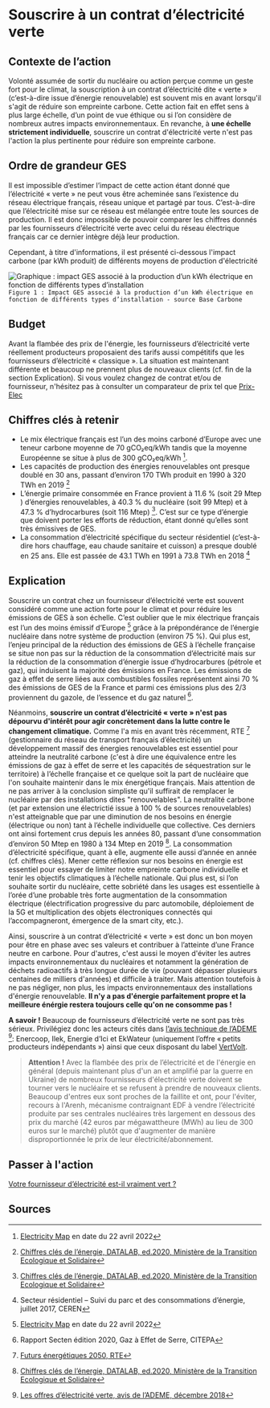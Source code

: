 # Souscrire à un contrat d’électricité verte

## Contexte de l’action

Volonté assumée de sortir du nucléaire ou action perçue comme un geste fort pour le climat, la souscription à un contrat d’électricité dite « verte »
(c’est-à-dire issue d’énergie renouvelable) est souvent mis en avant lorsqu'il s'agit de réduire son empreinte carbone. Cette action fait en effet sens à
plus large échelle, d’un point de vue éthique ou si l’on considère de nombreux autres impacts environnementaux. En revanche, à **une échelle strictement
individuelle**, souscrire un contrat d'électricité verte n'est pas l'action la plus pertinente pour réduire son empreinte carbone.

## Ordre de grandeur GES

Il est impossible d’estimer l’impact de cette action étant donné que l’électricité « verte » ne peut vous être acheminée sans l’existence du réseau électrique
français, réseau unique et partagé par tous. C’est-à-dire que l’électricité mise sur ce réseau est mélangée entre toute les sources de production. Il est donc
impossible de pouvoir comparer les chiffres donnés par les fournisseurs d’électricité verte avec celui du réseau électrique français car ce dernier intègre
déjà leur production.

Cependant, à titre d'informations, il est présenté ci-dessous l'impact carbone (par kWh produit) de différents moyens de production d'électricité

![Graphique : impact GES associé à la production d’un kWh électrique en fonction de différents types d’installation](/images/actions/Impact_GES_production_élec.PNG)
`Figure 1 : Impact GES associé à la production d’un kWh électrique en fonction de différents types d’installation - source Base Carbone`

## Budget

Avant la flambée des prix de l'énergie, les fournisseurs d’électricité verte réellement producteurs proposaient des tarifs aussi compétitifs que les fournisseurs d’électricité « classique ». La situation est maintenant différente et beaucoup ne prennent plus de nouveaux clients (cf. fin de la section Explication). Si vous voulez changez de contrat et/ou de fournisseur, n'hésitez pas à consulter un comparateur de prix tel que [Prix-Elec](https://prix-elec.com/)

## Chiffres clés à retenir

- Le mix électrique français est l’un des moins carboné d’Europe avec une teneur carbone moyenne de 70 gCO₂eq/kWh tandis que la moyenne Européenne se situe
  à plus de 300 gCO₂eq/kWh [^1].
- Les capacités de production des énergies renouvelables ont presque doublé en 30 ans, passant d’environ 170 TWh produit en 1990 à 320 TWh en 2019 [^2]
- L’énergie primaire consommée en France provient à 11.6 % (soit 29 Mtep ) d’énergies renouvelables, à 40.3 % du nucléaire (soit 99 Mtep) et à 47.3 %
  d’hydrocarbures (soit 116 Mtep) [^2]. C’est sur ce type d’énergie que doivent porter les efforts de réduction, étant donné qu’elles sont très émissives de
  GES.
- La consommation d’électricité spécifique du secteur résidentiel (c’est-à-dire hors chauffage, eau chaude sanitaire et cuisson) a presque doublé en 25 ans.
  Elle est passée de 43.1 TWh en 1991 à 73.8 TWh en 2018 [^3]

## Explication

Souscrire un contrat chez un fournisseur d’électricité verte est souvent considéré comme une action forte pour le climat et pour réduire les émissions de
GES à son échelle. C’est oublier que le mix électrique français est l’un des moins émissif d’Europe [^1] grâce à la prépondérance de l’énergie nucléaire
dans notre système de production (environ 75 %). Qui plus est, l’enjeu principal de la réduction des émissions de GES à l’échelle française se situe non
pas sur la réduction de la consommation d’électricité mais sur la réduction de la consommation d’énergie issue d’hydrocarbures (pétrole et gaz), qui
induisent la majorité des émissions en France. Les émissions de gaz à effet de serre liées aux combustibles fossiles représentent ainsi 70 % des émissions
de GES de la France et parmi ces émissions plus des 2/3 proviennent du gazole, de l’essence et du gaz naturel [^4].

Néanmoins, **souscrire un contrat d’électricité « verte » n'est pas dépourvu d'intérêt pour agir concrètement dans la lutte contre le changement climatique.**
Comme l'a mis en avant très récemment, RTE [^5] (gestionnaire du réseau de transport français d’électricité) un développement massif des énergies renouvelables
est essentiel pour atteindre la neutralité carbone (c'est à dire une équivalence entre les émissions de gaz à effet de serre et les capacités de
séquestration sur le territoire) à l’échelle française et ce quelque soit la part de nucléaire que l'on souhaite maintenir dans le mix énergétique français.
Mais attention de ne pas arriver à la conclusion simpliste qu'il suffirait de remplacer le nucléaire par des installations dites "renouvelables". La
neutralité carbone (et par extension une électrictié issue à 100 % de sources renouvelables) n'est atteignable que par une diminution de nos besoins en
énergie (électrique ou non) tant à l’échelle individuelle que collective. Ces derniers ont ainsi fortement crus depuis les années 80, passant d’une
consommation d’environ 50 Mtep en 1980 à 134 Mtep en 2019 [^2]. La consommation d’électricité spécifique, quant à elle, augmente elle aussi d’année en année
(cf. chiffres clés). Mener cette réflexion sur nos besoins en énergie est essentiel pour essayer de limiter notre empreinte carbone individuelle et
tenir les objectifs climatiques à l’échelle nationale. Qui plus est, si l’on souhaite sortir du nucléaire, cette sobriété dans les usages est essentielle à
l’orée d’une probable très forte augmentation de la consommation électrique (électrification progressive du parc automobile, déploiement de la 5G et
multiplication des objets électroniques connectés qui l’accompagneront, émergence de la smart city, etc.).

Ainsi, souscrire à un contrat d’électricité « verte » est donc un bon moyen pour être en phase avec ses valeurs et contribuer à l’atteinte d’une France neutre en carbone. Pour d'autres, c'est aussi le moyen d'éviter les autres impacts environnementaux du nucléaires et notamment la génération de déchets radioactifs à très longue durée de vie (pouvant dépasser plusieurs centaines de milliers d'années) et difficile à traiter. Mais attention toutefois à ne pas négliger, non plus, les impacts environnementaux des installations d'énergie renouvelable. **Il n'y a pas d'énergie parfaitement propre et la meilleure énérgie restera toujours celle qu'on ne consomme pas !**

**A savoir !** Beaucoup de fournisseurs d’électricité verte ne sont pas très sérieux. Privilégiez donc les acteurs cités dans [l’avis technique de l’ADEME](https://presse.ademe.fr/wp-content/uploads/2018/12/Avis-de-lademe_Offres_Vertes_Decembre2018.pdf) [^6]: Enercoop, Ilek, Energie d’Ici et EkWateur (uniquement l’offre « petits producteurs indépendants ») ainsi que ceux disposant du label [VertVolt](https://agirpourlatransition.ademe.fr/particuliers/vertvolt).

> **Attention !** Avec la flambée des prix de l’électricité et de l'énergie en général (depuis maintenant plus d'un an et amplifié par la guerre en Ukraine) de nombreux fournisseurs d'électricité verte doivent se tourner vers le nucléaire et se refusent à prendre de nouveaux clients. Beaucoup d'entres eux sont proches de la faillite et ont, pour l'éviter, recours à l'Arenh, mécanisme contraignant EDF à vendre l’électricité produite par ses centrales nucléaires très largement en dessous des prix du marché (42 euros par mégawattheure (MWh) au lieu de 300 euros sur le marché) plutôt que d'augmenter de manière disproportionnée le prix de leur électricité/abonnement.

## Passer à l'action

[Votre fournisseur d’électricité est-il vraiment vert ?](https://www.guide-electricite-verte.fr/)

## Sources

[^1]: [Electricity Map](https://www.electricitymap.org/map) en date du 22 avril 2022
[^2]: [Chiffres clés de l’énergie, DATALAB, ed.2020, Ministère de la Transition Ecologique et Solidaire](https://www.statistiques.developpement-durable.gouv.fr/sites/default/files/2020-11/datalab_70_chiffres_cles_energie_edition_2020_septembre2020_1.pdf)
[^3]: Secteur résidentiel – Suivi du parc et des consommations d’énergie, juillet 2017, CEREN
[^4]: Rapport Secten édition 2020, Gaz à Effet de Serre, CITEPA
[^5]: [Futurs énergétiques 2050, RTE](https://assets.rte-france.com/prod/public/2021-12/Futurs-Energetiques-2050-principaux-resultats.pdf)
[^6]: [Les offres d’électricité verte, avis de l’ADEME, décembre 2018](https://presse.ademe.fr/wp-content/uploads/2018/12/Avis-de-lademe_Offres_Vertes_Decembre2018.pdf)
